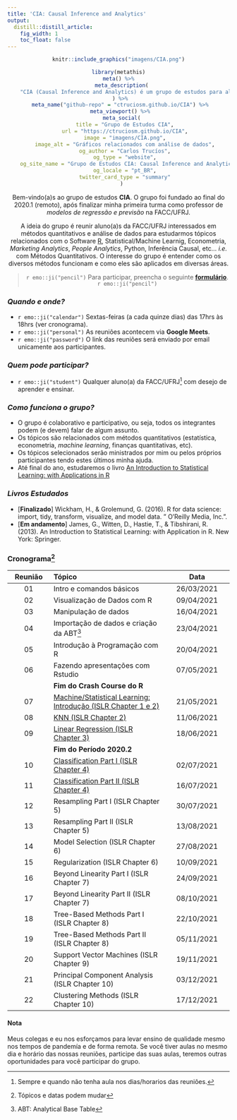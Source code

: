 ```yaml
---
title: 'CIA: Causal Inference and Analytics'
output:
  distill::distill_article: 
    fig_width: 1
    toc_float: false  
---
```


<center>

```r
knitr::include_graphics("imagens/CIA.png")
```

```r
library(metathis)
meta() %>%
  meta_description(
    "CIA (Causal Inference and Analytics) é um grupo de estudos para aluno(a)s da FACC/UFRJ interessados em métodos quantitativos e análise de dados. Discutimos tópicos relacionados com o Software R, Statistical/Machine Learnig, Econometria, Marketing Analytics, People Analytics, Python, Inferência Causal, Finanças Quantitativas, e temas relacionados."
  ) %>% 
  meta_name("github-repo" = "ctruciosm.github.io/CIA") %>% 
  meta_viewport() %>% 
  meta_social(
    title = "Grupo de Estudos CIA",
    url = "https://ctruciosm.github.io/CIA",
    image = "imagens/CIA.png",
    image_alt = "Gráficos relacionados com análise de dados",
    og_author = "Carlos Trucíos",
    og_type = "website",
    og_site_name = "Grupo de Estudos CIA: Causal Inference and Analytics",
    og_locale = "pt_BR",
    twitter_card_type = "summary"
  )
```


Bem-vindo(a)s ao grupo de estudos **CIA**. O grupo foi fundado ao final do 2020.1 (remoto), após finalizar minha primeira turma como professor de *modelos de regressão e previsão* na FACC/UFRJ. 

A ideia do grupo é reunir aluno(a)s da FACC/UFRJ interessados em métodos quantitativos e análise de dados para estudarmos tópicos relacionados com o Software [R](https://www.r-project.org), Statistical/Machine Learnig, Econometria, _Marketing Analytics_, _People Analytics_, Python, Inferência Causal, etc... _i.e._ com Métodos Quantitativos. O interesse do grupo é entender como os diversos métodos funcionam e como eles são aplicados em diversas áreas.


> `r emo::ji("pencil")` Para participar, preencha o seguinte [**formulário**](https://forms.gle/1Np4NEGbDKMSb9WN9). `r emo::ji("pencil")`



</center>

### *Quando e onde?*

- `r emo::ji("calendar")` Sextas-feiras (a cada quinze dias) das 17hrs às 18hrs (ver cronograma).
- `r emo::ji("personal")` As reuniões acontecem via **Google Meets**.
- `r emo::ji("password")` O link das reuniões será enviado por email unicamente aos participantes.


### *Quem pode participar?*

- `r emo::ji("student")` Qualquer aluno(a) da FACC/UFRJ^[Sempre e quando não tenha aula nos dias/horarios das reuniões.] com desejo de aprender e ensinar.

### *Como funciona o grupo?*

- O grupo é colaborativo e participativo, ou seja, todos os integrantes podem (e devem) falar de algum assunto.
- Os tópicos são relacionados com métodos quantitativos (estatística, econometria, _machine learning_, finanças quantitativas, etc).
- Os tópicos selecionados serão ministrados por mim ou pelos próprios participantes tendo estes últimos minha ajuda.
- Até final do ano, estudaremos o livro [An Introduction to Statistical Learning: with Applications in R](https://www.statlearning.com)

###  *Livros Estudados*

- [**Finalizado**] Wickham, H., \& Grolemund, G. (2016). R for data science: import, tidy, transform, visualize, and model data. " O'Reilly Media, Inc.". 
- [**Em andamento**] James, G., Witten, D., Hastie, T., \& Tibshirani, R. (2013). An Introduction to Statistical Learning: with Application in R. New York: Springer.



###  **Cronograma**^[Tópicos e datas podem mudar] 


| Reunião  | Tópico                          | Data       |  
|:------:|:--------------------|:----------:|
|01       | Intro e comandos básicos  | 26/03/2021  |  
|02       | Visualização de Dados com R   | 09/04/2021  | 
|03       | Manipulação de dados  | 16/04/2021  |  
|04       | Importação de dados e criação da ABT^[ABT: Analytical Base Table]  | 23/04/2021  |
|05       | Introdução à Programação com R  |  20/04/2021 |    
|06       | Fazendo apresentações com Rstudio  | 07/05/2021  |  
|         |  **Fim do Crash Course do R**  |   |
|07       | [Machine/Statistical Learning: Introdução (ISLR Chapter 1 e 2)](http://ctruciosm.github.io/ISL/ISL_01)    | 21/05/2021  |
|08       | [KNN (ISLR Chapter 2)](http://ctruciosm.github.io/ISL/ISL_02)  | 11/06/2021  |     
|09       | [Linear Regression (ISLR Chapter 3)](http://ctruciosm.github.io/ISL/ISL_03)   | 18/06/2021  |   
|         |  **Fim do Período 2020.2**  |   |
|10       | [Classification Part I (ISLR Chapter 4)](http://ctruciosm.github.io/ISL/ISL_04)   | 02/07/2021  |     
|11       | [Classification Part II (ISLR Chapter 4)](http://ctruciosm.github.io/ISL/ISL_05)   | 16/07/2021  |     
|12       | Resampling Part I (ISLR Chapter 5)  | 30/07/2021  |     
|13       | Resampling Part II (ISLR Chapter 5)  | 13/08/2021  |     
|14       | Model Selection (ISLR Chapter 6)  | 27/08/2021  |     
|15       | Regularization (ISLR Chapter 6)  | 10/09/2021  |     
|16       | Beyond Linearity Part I (ISLR Chapter 7)  | 24/09/2021  |     
|17       | Beyond Linearity Part II (ISLR Chapter 7)   | 08/10/2021  |     
|18       | Tree-Based Methods Part I (ISLR Chapter 8)   | 22/10/2021  |     
|19       | Tree-Based Methods Part II (ISLR Chapter 8)   | 05/11/2021  |     
|20       | Support Vector Machines (ISLR Chapter 9)   | 19/11/2021  |     
|21       | Principal Component Analysis (ISLR Chapter 10)   | 03/12/2021  |     
|22       | Clustering Methods (ISLR Chapter 10)   | 17/12/2021  |     


#### Nota

Meus colegas e eu nos esforçamos para levar ensino de qualidade mesmo nos tempos de pandemía e de forma remota. Se você tiver aulas no mesmo dia e horário das nossas reuniões, participe das suas aulas, teremos outras oportunidades para você participar do grupo.

